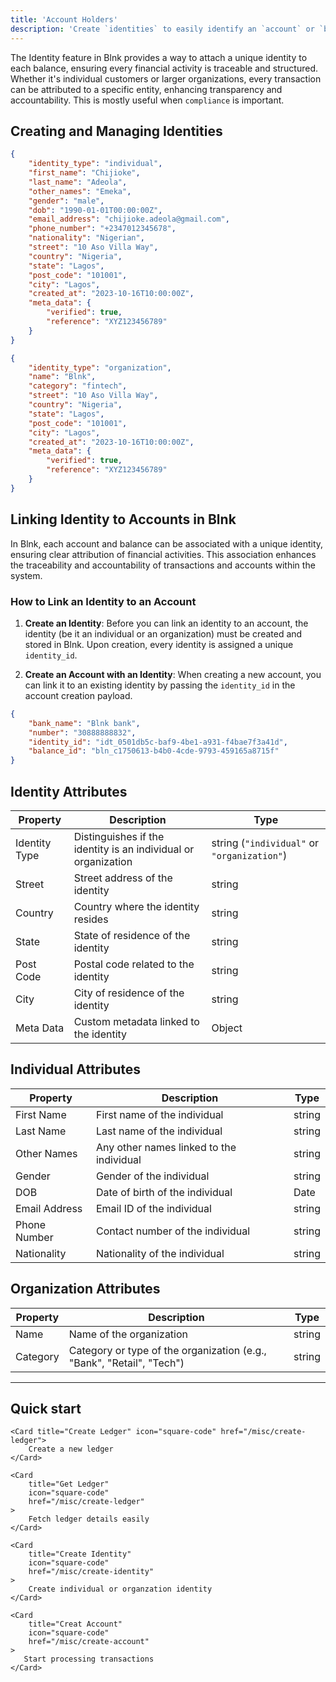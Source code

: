 ```yaml
---
title: 'Account Holders'
description: 'Create `identities` to easily identify an `account` or `balance` holder.'
---
```


The Identity feature in Blnk provides a way to attach a unique identity to each balance, ensuring every financial activity is traceable and structured. Whether it's individual customers or larger organizations, every transaction can be attributed to a specific entity, enhancing transparency and accountability. This is mostly useful when `compliance` is important.

## Creating and Managing Identities

```json individual
{
    "identity_type": "individual",
    "first_name": "Chijioke",
    "last_name": "Adeola",
    "other_names": "Emeka",
    "gender": "male",
    "dob": "1990-01-01T00:00:00Z",
    "email_address": "chijioke.adeola@gmail.com",
    "phone_number": "+2347012345678",
    "nationality": "Nigerian",
    "street": "10 Aso Villa Way",
    "country": "Nigeria",
    "state": "Lagos",
    "post_code": "101001",
    "city": "Lagos",
    "created_at": "2023-10-16T10:00:00Z",
    "meta_data": {
        "verified": true,
        "reference": "XYZ123456789"
    }
}
```

```json organization
{
    "identity_type": "organization",
    "name": "Blnk",
    "category": "fintech",
    "street": "10 Aso Villa Way",
    "country": "Nigeria",
    "state": "Lagos",
    "post_code": "101001",
    "city": "Lagos",
    "created_at": "2023-10-16T10:00:00Z",
    "meta_data": {
        "verified": true,
        "reference": "XYZ123456789"
    }
}
```

## Linking Identity to Accounts in Blnk

In Blnk, each account and balance can be associated with a unique identity, ensuring clear attribution of financial activities. This association enhances the traceability and accountability of transactions and accounts within the system.

### How to Link an Identity to an Account

1. **Create an Identity**: Before you can link an identity to an account, the identity (be it an individual or an organization) must be created and stored in Blnk. Upon creation, every identity is assigned a unique `identity_id`.

2. **Create an Account with an Identity**: When creating a new account, you can link it to an existing identity by passing the `identity_id` in the account creation payload.


```json
{
    "bank_name": "Blnk bank",
    "number": "30888888832",
    "identity_id": "idt_0501db5c-baf9-4be1-a931-f4bae7f3a41d",
    "balance_id": "bln_c1750613-b4b0-4cde-9793-459165a8715f"
}
```

## Identity Attributes

| Property     | Description                                                    | Type                                        |
|--------------|----------------------------------------------------------------|---------------------------------------------|
| Identity Type | Distinguishes if the identity is an individual or organization | string (`"individual"` or `"organization"`) |
| Street       | Street address of the identity                                 | string                                      |
| Country      | Country where the identity resides                             | string                                      |
| State        | State of residence of the identity                             | string                                      |
| Post Code     | Postal code related to the identity                            | string                                      |
| City         | City of residence of the identity                              | string                                      |
| Meta Data     | Custom metadata linked to the identity                         | Object                                      |

## Individual Attributes
| Property     | Description                              | Type   |
|--------------|------------------------------------------|--------|
| First Name    | First name of the individual             | string |
| Last Name     | Last name of the individual              | string |
| Other Names   | Any other names linked to the individual | string |
| Gender       | Gender of the individual                 | string |
| DOB          | Date of birth of the individual          | Date   |
| Email Address | Email ID of the individual               | string |
| Phone Number  | Contact number of the individual         | string |
| Nationality  | Nationality of the individual            | string |

## Organization Attributes
| Property | Description                                                           | Type   |
|----------|-----------------------------------------------------------------------|--------|
| Name     | Name of the organization                                              | string |
| Category | Category or type of the organization (e.g., "Bank", "Retail", "Tech") | string |


---
## Quick start
<CardGroup>

    <Card title="Create Ledger" icon="square-code" href="/misc/create-ledger">
        Create a new ledger
    </Card>

    <Card
        title="Get Ledger"
        icon="square-code"
        href="/misc/create-ledger"
    >
        Fetch ledger details easily
    </Card>

    <Card
        title="Create Identity"
        icon="square-code"
        href="/misc/create-identity"
    >
        Create individual or organzation identity
    </Card>

    <Card
        title="Creat Account"
        icon="square-code"
        href="/misc/create-account"
    >
       Start processing transactions
    </Card>

</CardGroup>
